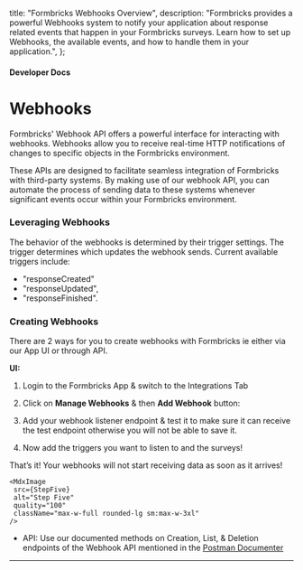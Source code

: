 

  title: "Formbricks Webhooks Overview",
  description:
    "Formbricks provides a powerful Webhooks system to notify your application about response related events that happen in your Formbricks surveys. Learn how to set up Webhooks, the available events, and how to handle them in your application.",
};

#### Developer Docs

# Webhooks

Formbricks' Webhook API offers a powerful interface for interacting with webhooks. Webhooks allow you to receive real-time HTTP notifications of changes to specific objects in the Formbricks environment.

These APIs are designed to facilitate seamless integration of Formbricks with third-party systems. By making use of our webhook API, you can automate the process of sending data to these systems whenever significant events occur within your Formbricks environment.

### Leveraging Webhooks

The behavior of the webhooks is determined by their trigger settings. The trigger determines which updates the webhook sends. Current available triggers include:

- "responseCreated"
- "responseUpdated",
- "responseFinished".

### Creating Webhooks

There are 2 ways for you to create webhooks with Formbricks ie either via our App UI or through API.

**UI:**

1. Login to the Formbricks App & switch to the Integrations Tab

   <MdxImage src={StepOne} alt="Step One" quality="100" className="max-w-full rounded-lg sm:max-w-3xl" />

2. Click on **Manage Webhooks** & then **Add Webhook** button:

   <MdxImage src={StepTwo} alt="Step Two" quality="100" className="max-w-full rounded-lg sm:max-w-3xl" />

3. Add your webhook listener endpoint & test it to make sure it can receive the test endpoint otherwise you will not be able to save it.

   <MdxImage src={StepThree} alt="Step Three" quality="100" className="max-w-full rounded-lg sm:max-w-3xl" />

4. Now add the triggers you want to listen to and the surveys!

   <MdxImage src={StepThree} alt="Step Four" quality="100" className="max-w-full rounded-lg sm:max-w-3xl" />

That’s it! Your webhooks will not start receiving data as soon as it arrives!

    <MdxImage
     src={StepFive}
     alt="Step Five"
     quality="100"
     className="max-w-full rounded-lg sm:max-w-3xl"
    />

- API: Use our documented methods on Creation, List, & Deletion endpoints of the Webhook API mentioned in the [Postman Documenter](https://documenter.getpostman.com/view/11026000/2sA3Bq5XEh#62e6ec65-021b-42a4-ac93-d1434b393c6c)

---
